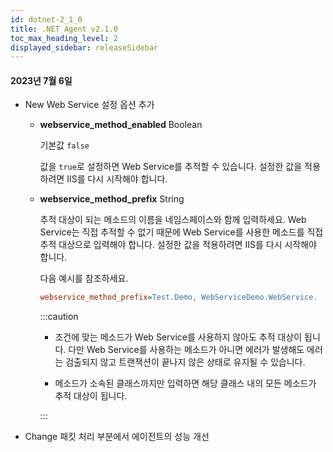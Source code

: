 ```yaml
---
id: dotnet-2_1_0
title: .NET Agent v2.1.0
toc_max_heading_level: 2
displayed_sidebar: releaseSidebar
---
```


#### 2023년 7월 6일

- <Status>New</Status> Web Service 설정 옵션 추가

  - **webservice_method_enabled** <span class='type'>Boolean</span>

    기본값 `false`

    값을 `true`로 설정하면 Web Service를 추적할 수 있습니다. 설정한 값을 적용하려면 IIS를 다시 시작해야 합니다.

  - **webservice_method_prefix** <span class='type'>String</span>

    추적 대상이 되는 메소드의 이름을 네임스페이스와 함께 입력하세요. Web Service는 직접 추적할 수 없기 때문에 Web Service를 사용한 메소드를 직접 추적 대상으로 입력해야 합니다. 설정한 값을 적용하려면 IIS를 다시 시작해야 합니다.

    다음 예시를 참조하세요.

    ```ini title='whatap.conf'
    webservice_method_prefix=Test.Demo, WebServiceDemo.WebService.
    ```

    :::caution

    - 조건에 맞는 메소드가 Web Service를 사용하지 않아도 추적 대상이 됩니다. 다만 Web Service를 사용하는 메소드가 아니면 에러가 발생해도 에러는 검출되지 않고 트랜잭션이 끝나지 않은 상태로 유지될 수 있습니다.

    - 메소드가 소속된 클래스까지만 입력하면 해당 클래스 내의 모든 메소드가 추적 대상이 됩니다.

    :::

- <Status>Change</Status> 패킷 처리 부분에서 에이전트의 성능 개선